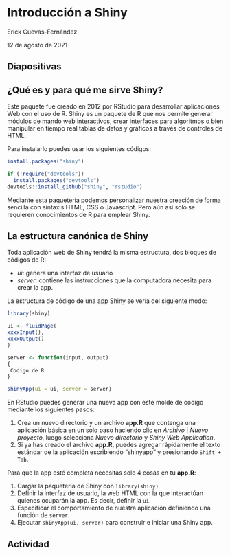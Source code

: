# Introducción a Shiny

Erick Cuevas-Fernández

12 de agosto de 2021

## Diapositivas


## ¿Qué es y para qué me sirve Shiny?

Este paquete fue creado en 2012 por RStudio para desarrollar aplicaciones Web con el uso de R. 
Shiny es un paquete de R que nos permite generar módulos de mando web interactivos, crear interfaces para algoritmos o bien manipular en tiempo real tablas de datos y gráficos a través de controles de HTML. 

Para instalarlo puedes usar los siguientes códigos:

```r
install.packages("shiny")

if (!require("devtools"))
  install.packages("devtools")
devtools::install_github("shiny", "rstudio")

```

Mediante esta paquetería podemos personalizar nuestra creación de forma sencilla con sintaxis HTML, CSS o Javascript. Pero aún así solo se requieren conocimientos de R para emplear Shiny. 


## La estructura canónica de Shiny 

Toda aplicación web de Shiny tendrá la misma estructura, dos bloques de códigos de R:

- *ui*: genera una interfaz de usuario
- *server*: contiene las instrucciones que la computadora necesita para crear la app. 

La estructura de código de una app Shiny se vería del siguiente modo:

```r
library(shiny)

ui <- fluidPage(
xxxxInput(),
xxxxOutput()
)

server <- function(input, output)
{
 Codigo de R
}

shinyApp(ui = ui, server = server)
```

En RStudio puedes generar una nueva app con este molde de código mediante los siguientes pasos:

1. Crea un nuevo directorio y un archivo **app.R** que contenga una aplicación básica en un solo paso haciendo clic en *Archivo* | *Nuevo proyecto*, luego selecciona *Nuevo directorio* y *Shiny Web Application*.
2. Si ya has creado el archivo **app.R**, puedes agregar rápidamente el texto estándar de la aplicación escribiendo "shinyapp" y presionando `Shift + Tab`.

Para que la app esté completa necesitas solo 4 cosas en tu **app.R**:

1. Cargar la paquetería de Shiny con `library(shiny)`
2. Definir la interfaz de usuario, la web HTML con la que interactúan quienes ocuparán la app. Es decir, definir la `ui`.  
3. Especificar el comportamiento de nuestra aplicación definiendo una función de `server`.
4. Ejecutar `shinyApp(ui, server)` para construir e iniciar una Shiny app.

## Actividad
